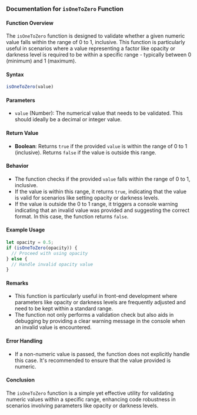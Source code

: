 ### Documentation for `isOneToZero` Function

#### Function Overview
The `isOneToZero` function is designed to validate whether a given numeric value falls within the range of 0 to 1, inclusive. This function is particularly useful in scenarios where a value representing a factor like opacity or darkness level is required to be within a specific range - typically between 0 (minimum) and 1 (maximum).

#### Syntax
```javascript
isOneToZero(value)
```

#### Parameters
- `value` (Number): The numerical value that needs to be validated. This should ideally be a decimal or integer value.

#### Return Value
- **Boolean**: Returns `true` if the provided `value` is within the range of 0 to 1 (inclusive). Returns `false` if the value is outside this range.

#### Behavior
- The function checks if the provided `value` falls within the range of 0 to 1, inclusive. 
- If the value is within this range, it returns `true`, indicating that the value is valid for scenarios like setting opacity or darkness levels.
- If the value is outside the 0 to 1 range, it triggers a console warning indicating that an invalid value was provided and suggesting the correct format. In this case, the function returns `false`.

#### Example Usage
```javascript
let opacity = 0.5;
if (isOneToZero(opacity)) {
  // Proceed with using opacity
} else {
  // Handle invalid opacity value
}
```

#### Remarks
- This function is particularly useful in front-end development where parameters like opacity or darkness levels are frequently adjusted and need to be kept within a standard range.
- The function not only performs a validation check but also aids in debugging by providing a clear warning message in the console when an invalid value is encountered.

#### Error Handling
- If a non-numeric value is passed, the function does not explicitly handle this case. It's recommended to ensure that the value provided is numeric.

#### Conclusion
The `isOneToZero` function is a simple yet effective utility for validating numeric values within a specific range, enhancing code robustness in scenarios involving parameters like opacity or darkness levels.